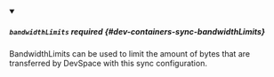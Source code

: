 


<details className="config-field" data-expandable="true" open>
<summary>

##### `bandwidthLimits` <span className="config-field-required" data-required="false">required</span> <span className="config-field-type"></span> <span className="config-field-default"></span> <span className="config-field-enum"></span> {#dev-containers-sync-bandwidthLimits}

BandwidthLimits can be used to limit the amount of bytes that are transferred by DevSpace with this sync configuration.

</summary>

<PartialBandwidthLimitsreference />


</details>
